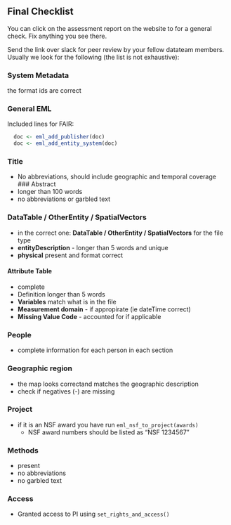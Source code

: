 
## Final Checklist

You can click on the  assessment report on the website to for a general check. Fix anything you see there.

Send the link over slack for peer review by your fellow datateam members. Usually we look for the following (the list is not exhaustive):

### System Metadata
the format ids are correct

### General EML
Included lines for FAIR:
```r
  doc <- eml_add_publisher(doc)
  doc <- eml_add_entity_system(doc)
```
### Title

- No abbreviations, should include geographic and temporal coverage
### Abstract
- longer than 100 words
- no abbreviations or garbled text

### DataTable / OtherEntity / SpatialVectors
- in the correct one: **DataTable / OtherEntity / SpatialVectors** for the file type
- **entityDescription** - longer than 5 words and unique
- **physical** present and format correct

#### Attribute Table
- complete
- Definition longer than 5 words
- **Variables** match what is in the file
- **Measurement domain** - if appropirate (ie dateTime correct)
- **Missing Value Code** - accounted for if applicable

### People
- complete information for each person in each section

### Geographic region
- the map looks correctand matches the geographic description
- check if negatives (-) are missing

### Project
- if it is an NSF award you have run `eml_nsf_to_project(awards)`
    + NSF award numbers should be listed as "NSF 1234567"

### Methods
- present
- no abbreviations
- no garbled text

### Access
- Granted access to PI using `set_rights_and_access()`
